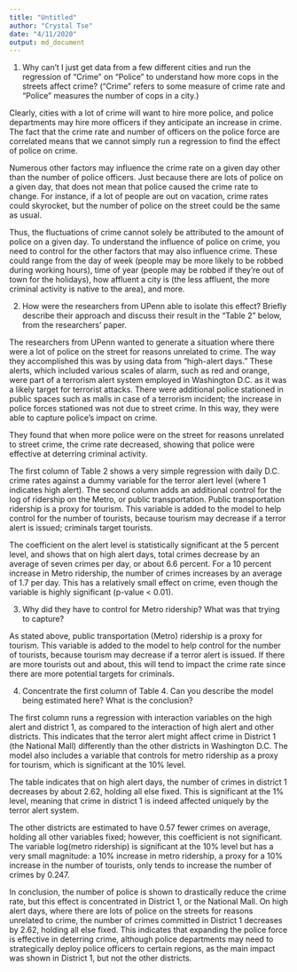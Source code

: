 ---
title: "Untitled"
author: "Crystal Tse"
date: "4/11/2020"
output: md_document
---

1. Why can’t I just get data from a few different cities and run the regression of “Crime” on “Police” to understand how more cops in the streets affect crime? (“Crime” refers to some measure of crime rate and “Police” measures the number of cops in a city.)

Clearly, cities with a lot of crime will want to hire more police, and police departments may hire more officers if they anticipate an increase in crime. The fact that the crime rate and number of officers on the police force are correlated means that we cannot simply run a regression to find the effect of police on crime. 

  Numerous other factors may influence the crime rate on a given day other than the number of police officers. Just because there are lots of police on a given day, that does not mean that police caused the crime rate to change. For instance, if a lot of people are out on vacation, crime rates could skyrocket, but the number of police on the street could be the same as usual.

  Thus, the fluctuations of crime cannot solely be attributed to the amount of police on a given day. To understand the influence of police on crime, you need to control for the other factors that may also influence crime. These could range from the day of week (people may be more likely to be robbed during working hours), time of year (people may be robbed if they're out of town for the holidays), how affluent a city is (the less affluent, the more criminal activity is native to the area), and more. 

2. How were the researchers from UPenn able to isolate this effect? Briefly describe their approach and discuss their result in the “Table 2” below, from the researchers' paper.
  
  The researchers from UPenn wanted to generate a situation where there were a lot of police on the street for reasons unrelated to crime. The way they accomplished this was by using data from "high-alert days." These alerts, which included various scales of alarm, such as red and orange, were part of a terrorism alert system employed in Washington D.C. as it was a likely target for terrorist attacks. There were additional police stationed in public spaces such as malls in case of a terrorism incident; the increase in police forces stationed was not due to street crime. In this way, they were able to capture police's impact on crime.
  
  They found that when more police were on the street for reasons unrelated to street crime, the crime rate decreased, showing that police were effective at deterring criminal activity.
  
  The first column of Table 2 shows a very simple regression with daily D.C. crime rates against a dummy variable for the terror alert level (where 1 indicates high alert). The second column adds an additional control for the log of ridership on the Metro, or public transportation. Public transportation ridership is a proxy for tourism. This variable is added to the model to help control for the number of tourists, because tourism may decrease if a terror alert is issued; criminals target tourists.
  
  The coefficient on the alert level is statistically significant at the 5 percent level, and shows that on high alert days, total crimes decrease by an average of seven crimes per day, or about 6.6 percent. For a 10 percent increase in Metro ridership, the number of crimes increases by an average of 1.7 per day. This has a relatively small effect on crime, even though the variable is highly significant (p-value < 0.01).
  
3. Why did they have to control for Metro ridership? What was that trying to capture?

As stated above, public transportation (Metro) ridership is a proxy for tourism. This variable is added to the model to help control for the number of tourists, because tourism may decrease if a terror alert is issued. If there are more tourists out and about, this will tend to impact the crime rate since there are more potential targets for criminals.

4. Concentrate the first column of Table 4. Can you describe the model being estimated here? What is the conclusion?

The first column runs a regression with interaction variables on the high alert and district 1, as compared to the interaction of high alert and other districts. This indicates that the terror alert might affect crime in District 1 (the National Mall) differently than the other districts in Washington D.C. The model also includes a variable that controls for metro ridership as a proxy for tourism, which is significant at the 10% level. 

The table indicates that on high alert days, the number of crimes in district 1 decreases by about 2.62, holding all else fixed. This is significant at the 1% level, meaning that crime in district 1 is indeed affected uniquely by the terror alert system. 

The other districts are estimated to have 0.57 fewer crimes on average, holding all other variables fixed; however, this coefficient is not significant. The variable log(metro ridership) is significant at the 10% level but has a very small magnitude: a 10% increase in metro ridership, a proxy for a 10% increase in the number of tourists, only tends to increase the number of crimes by 0.247.

In conclusion, the number of police is shown to drastically reduce the crime rate, but this effect is concentrated in District 1, or the National Mall. On high alert days, where there are lots of police on the streets for reasons unrelated to crime, the number of crimes committed in District 1 decreases by 2.62, holding all else fixed. This indicates that expanding the police force is effective in deterring crime, although police departments may need to strategically deploy police officers to certain regions, as the main impact was shown in District 1, but not the other districts.
